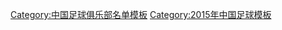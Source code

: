 {{Football squad with groups
|name=2015年中甲分类名单中能
|bgcolor=#F84010
|bordercolor=#F8F8F8
|textcolor=#F8F8F8
|title=[[青岛中能足球俱乐部|<span style="color:#F8F8F8">青岛中能</span>]] — [[2015年中国足球甲级联赛|<span style="color:#F8F8F8">2015年</span>]][[中国足球甲级联赛|<span style="color:#F8F8F8">中甲联赛第 7 名</span>]]
|group1=全年参赛球员
|list1=<div>
{{Football squad2 player|no=1|name=[[刘军 (足球守门员)|刘军]]}}
{{Football squad2 player|no=2|name=[[郭亮 (足球运动员)|郭亮]]}}
{{Football squad2 player|no=3|name=[[李谋]]}}
{{Football squad2 player|no=5|name=[[沙一博]]}}
{{Football squad2 player|no=6|name=[[赵承德]]}}
{{Football squad2 player|no=7|name=[[朱建荣]]}}
{{Football squad2 player|no=8|name=[[王君 (足球运动员)|王君]]}}
{{Football squad2 player|no=9|name={{flagicon|BRA}} {{link-en|戴维·瑞斯·马尔奎斯·纳斯奇门托|Reis (footballer)|-{zh-hans:瑞斯;zh-hk:雷斯}-}}}}
{{Football squad2 player|no=10|name={{flagicon|CIV}} {{link-en|伊斯梅尔·贝科·福法纳|Ismaël Béko Fofana|-{zh-hans:福法纳;zh-hk:科芬拿}-}}}}
{{Football squad2 player|no=13|name=[[权磊]]}}
{{Football squad2 player|no=16|name=[[李壮飞]]}}
{{Football squad2 player|no=18|name=[[王琦 (足球运动员)|王琦]]}}
{{Football squad2 player|no=19|name=[[迪力木拉提·巴吐尔]]}}
{{Football squad2 player|no=21|name=[[王伟 (足球运动员)|王伟]]}}
{{Football squad2 player|no=22|name=[[刘震理]]}}
{{Football squad2 player|no=23|name=[[宋龙]]}}
{{Football squad2 player|no=24|name=[[孙江山]]}}
{{Football squad2 player|no=25|name=[[尹广俊]]}}
{{Football squad2 player|no=27|name=[[钟义浩]]}}
{{Football squad2 player|no=29|name=[[胡威威]]}}
{{Football squad2 player|no=30|name=[[何杨]]}}
{{Football squad2 player|no=32|name=[[栗鹏]]}}
{{Football squad2 player|no=33|name=[[王子铭 (1996年)|王子铭]]}}
</div>
|group2=夏季转入球员
|list2=<div>
{{Football squad2 player|no=14|name={{flagicon|BRA}} {{link-en|罗热里奥·米兰达·席尔瓦|Rogério Miranda Silva|-{zh-hans:罗热里奥;zh-hk:羅渣里奧}-}}}}
{{Football squad2 player|no=41|name=[[牟鹏飞]]}}
{{Football squad2 player|no=45|name=[[朱世玉]]}}
{{Football squad2 player|no=46|name=[[孙旭 (足球运动员)|孙旭]]}}
{{Football squad2 player|no=48|name=[[蒲先林]]}}
</div>
|group3=夏季转出球员
|list3=<div>
{{Football squad2 player|no=4|name=[[赵鹏 (足球运动员)|赵鹏]]}}
{{Football squad2 player|no=11|name=[[王秀富]]}}
{{Football squad2 player|no=12|name=[[胡俊]]}}
{{Football squad2 player|no=15|name=[[钱哲隆]]}}
{{Football squad2 player|no=20|name={{flagicon|HON}} {{link-en|乔治·阿隆·克拉罗斯·胡阿雷兹|Jorge Claros|-{zh-hans:克拉罗斯;zh-hk:卡拉路斯}-}}}}
</div>
|group4=主教练
|list4={{flagicon|SLO}} [[托马斯·卡夫季奇|-{zh-hans:卡夫季奇;zh-hk:卡域治}-]]（至第 17 轮）；{{flagicon|SRB}} [[迪拉根·史坦斯历|-{zh-hans:斯坦季奇;zh-hk:史坦斯历}-]]<small>（代理）</small> 
}}
<noinclude>
{{DEFAULTSORT:Qingdao Jonoon F.C. Squad 2015}}
[[Category:中国足球俱乐部名单模板]]
[[Category:2015年中国足球模板]]
</noinclude>